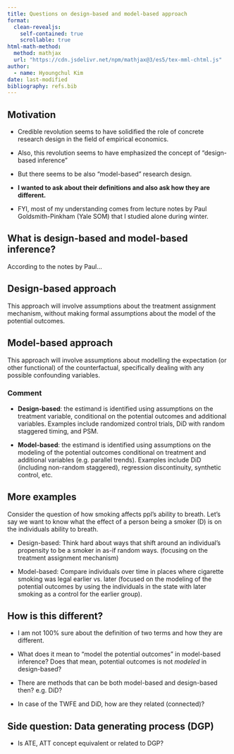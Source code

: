 ```yaml
---
title: Questions on design-based and model-based approach
format: 
  clean-revealjs:
    self-contained: true
    scrollable: true
html-math-method:
  method: mathjax
  url: "https://cdn.jsdelivr.net/npm/mathjax@3/es5/tex-mml-chtml.js"
author:
  - name: Hyoungchul Kim
date: last-modified
bibliography: refs.bib
---
```


## Motivation

- Credible revolution seems to have solidified the role of concrete research design in the field of empirical economics.

- Also, this revolution seems to have emphasized the concept of "design-based inference"

- But there seems to be also "model-based" research design.

- **I wanted to ask about their definitions and also ask how they are different.**

- FYI, most of my understanding comes from lecture notes by Paul Goldsmith-Pinkham (Yale SOM) that I studied alone during winter.

## What is design-based and model-based inference?

According to the notes by Paul...

::: {.callout-note appearance="default"}

## Design-based approach

This approach will involve assumptions about the treatment assignment mechanism, without making formal assumptions about the model of the potential outcomes.

:::

::: {.callout-note appearance="default"}

## Model-based approach

This approach will involve assumptions about modelling the expectation (or other functional) of the counterfactual, specifically dealing with any possible confounding variables. 

:::

### Comment

- **Design-based**: the estimand is identified using assumptions on the treatment variable, conditional on the potential outcomes and additional variables. Examples include randomized control trials, DiD with random staggered timing, and PSM.

- **Model-based**: the estimand is identified using assumptions on the modeling of the potential outcomes conditional on treatment and additional variables (e.g. parallel trends). Examples include DiD (including non-random staggered), regression discontinuity, synthetic control, etc.

## More examples

Consider the question of how smoking affects ppl's ability to breath. Let's say we want to know what the effect of a person being a smoker (D) is on the individuals ability to breath.

- Design-based: Think hard about ways that shift around an individual's propensity to be a smoker in as-if random ways. (focusing on the treatment assignment mechanism)

- Model-based: Compare individuals over time in places where cigarette smoking was legal earlier vs. later (focused on the modeling of the potential outcomes by using the individuals in the state with later smoking as a control for the earlier group).

## How is this different?

- I am not 100% sure about the definition of two terms and how they are different.

- What does it mean to "model the potential outcomes" in model-based inference? Does that mean, potential outcomes is not *modeled* in design-based?

- There are methods that can be both model-based and design-based then? e.g. DiD?

- In case of the TWFE and DiD, how are they related (connected)?

## Side question: Data generating process (DGP)

- Is ATE, ATT concept equivalent or related to DGP?
